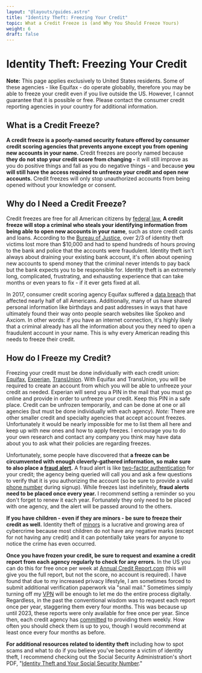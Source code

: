 ```yaml
---
layout: "@layouts/guides.astro"
title: "Identity Theft: Freezing Your Credit"
topic: What a Credit Freeze is (and Why You Should Freeze Yours)
weight: 6
draft: false
---
```


# Identity Theft: Freezing Your Credit

**Note:** This page applies exclusively to United States residents. Some of these agencies - like Equifax - do operate globablly, therefore you may be able to freeze your credit even if you live outside the US. However, I cannot guarantee that it is possible or free. Please contact the consumer credit reporting agencies in your country for additional information.

## What is a Credit Freeze?

**A credit freeze is a poorly-named security feature offered by consumer credit scoring agencies that prevents anyone except you from opening new accounts in your name.** Credit freezes are poorly named because **they do not stop your credit score from changing -** it will still improve as you do positive things and fall as you do negative things - and because **you will still have the access required to unfreeze your credit and open new accounts.** Credit freezes will only stop unauthorized accounts from being opened without your knowledge or consent.

## Why do I Need a Credit Freeze?

Credit freezes are free for all American citizens by [federal law.](https://www.consumer.ftc.gov/blog/2018/09/free-credit-freezes-are-here) **A credit freeze will stop a criminal who steals your identifying information from being able to open new accounts in your name**, such as store credit cards and loans. According to the [Bureau of Justice](https://www.bjs.gov/index.cfm?ty=tp&tid=41), over 2/3 of identity theft victims lost more than $10,000 and had to spend hundreds of hours proving to the bank and police that the accounts were fraudulent. Identity theft isn't always about draining your existing bank account, it's often about opening new accounts to spend money that the criminal never intends to pay back but the bank expects you to be responsible for. Identity theft is an extremely long, complicated, frustrating, and exhausting experience that can take months or even years to fix - if it ever gets fixed at all.

In 2017, consumer credit scoring agency Equifax suffered a [data breach](https://en.wikipedia.org/wiki/2017_Equifax_data_breach) that affected nearly half of all Americans. Additionally, many of us have shared personal information like birthdays and past addresses in ways that have ultimately found their way onto people search websites like Spokeo and Axciom. In other words: if you have an internet connection, it's highly likely that a criminal already has all the information about you they need to open a fraudulent account in your name. This is why every American reading this needs to freeze their credit.

## How do I Freeze my Credit?

Freezing your credit must be done individually with each credit union: [Equifax](https://www.equifax.com/personal/credit-report-services/credit-freeze/), [Experian](https://www.experian.com/freeze/center.html), [TransUnion](https://www.transunion.com/credit-freeze). With Equifax and TransUnion, you will be required to create an account from which you will be able to unfreeze your credit as needed. Experian will send you a PIN in the mail that you must go online and provide in order to unfreeze your credit. Keep this PIN in a safe place. Credit can be unfrozen temporarily, and can be done at one or all agencies (but must be done individually with each agency). _Note:_ There are other smaller credit and specialty agencies that accept account freezes. Unfortunately it would be nearly impossible for me to list them all here and keep up with new ones and how to apply freezes. I encourage you to do your own research and contact any company you think may have data about you to ask what their policies are regarding freezes.

Unfortunately, some people have discovered that **a freeze can be circumvented with enough cleverly-gathered information, so make sure to also place a [fraud alert](https://consumer.ftc.gov/articles/what-know-about-credit-freezes-fraud-alerts).** A fraud alert is like [two-factor authentication](/guides/most-important/mfa) for your credit; the agency being queried will call you and ask a few questions to verify that it is you authorizing the account (so be sure to provide a valid [phone number](/guides/less-important/voip) during signup). While freezes last indefinitely, **fraud alerts need to be placed once every year.** I recommend setting a reminder so you don't forget to renew it each year. Fortunately they only need to be placed with one agency, and the alert will be passed around to the others.

**If you have children - even if they are minors - be sure to freeze their credit as well.** Identity theft of [minors](https://www.javelinstrategy.com/coverage-area/2018-child-identity-fraud-study) is a lucrative and growing area of cybercrime because most children do not have any negative marks (except for not having any credit) and it can potentially take years for anyone to notice the crime has even occurred.

**Once you have frozen your credit, be sure to request and examine a credit report from each agency regularly to check for any errors.** In the US you can do this for free once per week at [Annual Credit Report.com](https://www.annualcreditreport.com/index.action) (this will give you the full report, but not the score, no account is required). I have found that due to my increased privacy lifestyle, I am sometimes forced to submit additional verification paperwork via "snail mail." Sometimes simply turning off my [VPN](/guides/less-important/vpns) will be enough to let me do the entire process digitally. Regardless, in the past the conventional wisdom was to request each report once per year, staggering them every four months. This was because up until 2023, these reports were only available for free once per year. Since then, each credit agency has [committed](https://www.businessinsider.com/personal-finance/credit-bureaus-make-free-weekly-credit-reports-permanent-2023-9) to providing them weekly. How often you should check them is up to you, though I would recommend at least once every four months as before.

**For additional resources related to identity theft** including how to spot scams and what to do if you believe you've become a victim of identity theft, I recommend checking out the Social Security Administration's short PDF, "[Identity Theft and Your Social Security Number](https://www.ssa.gov/pubs/EN-05-10064.pdf)."